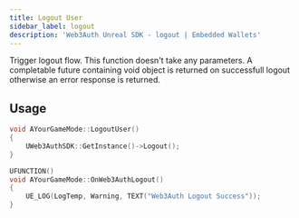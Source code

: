 ```yaml
---
title: Logout User
sidebar_label: logout
description: 'Web3Auth Unreal SDK - logout | Embedded Wallets'
---
```


Trigger logout flow. This function doesn't take any parameters. A completable future containing void object is returned on successfull logout otherwise an error response is returned.

## Usage

```cpp
void AYourGameMode::LogoutUser()
{
    UWeb3AuthSDK::GetInstance()->Logout();
}

UFUNCTION()
void AYourGameMode::OnWeb3AuthLogout()
{
    UE_LOG(LogTemp, Warning, TEXT("Web3Auth Logout Success"));
}
```

